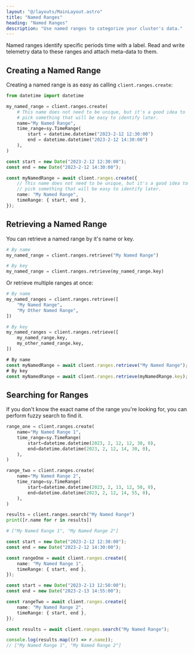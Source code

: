 ```yaml
---
layout: "@/layouts/MainLayout.astro"
title: "Named Ranges"
heading: "Named Ranges"
description: "Use named ranges to categorize your cluster's data."
---
```



Named ranges identify specific periods time with a label. Read and write telemetry data 
to these ranges and attach meta-data to them. 


## Creating a Named Range


Creating a named range is as easy as calling `client.ranges.create`:

<ClientTabs includeSetup={false}>


<Fragment slot="python">

```python
from datetime import datetime

my_named_range = client.ranges.create(
    # This name does not need to be unique, but it's a good idea to
    # pick something that will be easy to identify later.
    name="My Named Range",
    time_range=sy.TimeRange(
        start = datetime.datetime("2023-2-12 12:30:00")
        end = datetime.datetime("2023-2-12 14:30:00")
    ),
)
```
</Fragment>
<Fragment slot="typescript">

```ts
const start = new Date("2023-2-12 12:30:00");
const end = new Date("2023-2-12 14:30:00");

const myNamedRange = await client.ranges.create({
    // This name does not need to be unique, but it's a good idea to
    // pick something that will be easy to identify later.
    name: "My Named Range",
    timeRange: { start, end },
});
```
</Fragment>

</ClientTabs>

## Retrieving a Named Range

You can retrieve a named range by it's name or key.

<ClientTabs includeSetup={false}>
<Fragment slot="python">

```python
# By name
my_named_range = client.ranges.retrieve("My Named Range")

# By key
my_named_range = client.ranges.retrieve(my_named_range.key)
```

Or retrieve multiple ranges at once:

```python
# By name
my_named_ranges = client.ranges.retrieve([
    "My Named Range", 
    "My Other Named Range",
])

# By key
my_named_ranges = client.ranges.retrieve([
    my_named_range.key, 
    my_other_named_range.key,
])
```
</Fragment>


<Fragment slot="typescript">

```ts
# By name
const myNamedRange = await client.ranges.retrieve("My Named Range");
# By key
const myNamedRange = await client.ranges.retrieve(myNamedRange.key);
```
</Fragment>
</ClientTabs>


## Searching for Ranges

<ClientTabs includeSetup={false}>
<Fragment slot="python">
If you don't know the exact name of the range you're looking for, you can perform
fuzzy search to find it.

```python
range_one = client.ranges.create(
    name="My Named Range 1", 
    time_range=sy.TimeRange(
        start=datetime.datetime(2023, 2, 12, 12, 30, 0), 
        end=datetime.datetime(2023, 2, 12, 14, 30, 0),
    ),
)

range_two = client.ranges.create(
    name="My Named Range 2", 
    time_range=sy.TimeRange(
        start=datetime.datetime(2023, 2, 13, 12, 50, 0), 
        end=datetime.datetime(2023, 2, 12, 14, 55, 0),
    ),
)

results = client.ranges.search("My Named Range")
print([r.name for r in results])

# ["My Named Range 1", "My Named Range 2"]
```
</Fragment>
<Fragment slot="typescript">

```ts
const start = new Date("2023-2-12 12:30:00");
const end = new Date("2023-2-12 14:30:00");

const rangeOne = await client.ranges.create({
    name: "My Named Range 1",
    timeRange: { start, end },
});

const start = new Date("2023-2-13 12:50:00");
const end = new Date("2023-2-13 14:55:00");

const rangeTwo = await client.ranges.create({
    name: "My Named Range 2",
    timeRange: { start, end },
});

const results = await client.ranges.search("My Named Range");

console.log(results.map((r) => r.name));
// ["My Named Range 1", "My Named Range 2"]
```
</Fragment>

</ClientTabs>